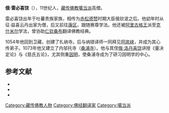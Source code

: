 '''俄·雷必喜饶'''（{{bo|z=རྔོག་ལེགས་པའི་ཤེས་རབ་|w=rngog legs pa'i shes rab}}），11世纪人，[[藏传佛教|藏传佛教]][[噶当派|噶当派]]高僧。

雷必喜饶出年于吐蕃贵族家族，相传为[[赤松德赞|赤松德赞]]时期大臣俄钦波之后。他幼年时从征·益喜云丹出家为僧，后又前往[[康区|康区]]，跟随赛尊学法。他还被[[阿里地区|阿里]][[古格王朝|古格王]]派至[[克什米尔|克什米尔]]学法，曾协助[[仁钦桑布|仁钦桑布]]翻译佛教经典。

1054年他回到卫藏，创建了扎纳寺。后与纳错译师一同拜见[[阿底峡|阿底峡]]，并成为其心传弟子。1073年他又建立了内邬托寺（[[桑浦寺|桑浦寺]]）。他与其侄[[俄·洛丹喜饶|俄·洛丹喜饶]]讲授《量决定论》与《慈氏五论》，尤其侧重[[因明|因明]]，使桑浦寺成为了研习因明学的中心。

== 参考文献 ==
{{ReflistH}}
* {{cite book|title=《中国藏传佛教名僧录》|publisher=甘肃民族出版社|author=唐景福}}
* {{cite book|title=《中国民族史人物辞典》|editor=高文德|publisher=中国社会科学出版社|year=1990}}
* {{cite book|title=《藏族大辞典》||editor=丹珠昂奔、周润年、莫福山等|publisher=甘肃人民出版社|year=2003}}
{{ReflistF}}

[[Category:藏传佛教人物|Category:藏传佛教人物]]
[[Category:佛经翻译家|Category:佛经翻译家]]
[[Category:噶当派|Category:噶当派]]